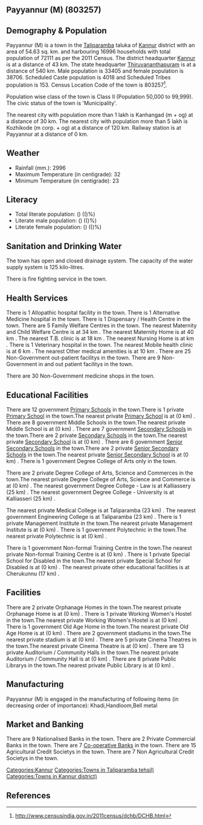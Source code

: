 {{Infobox settlement
| name=Payyannur (M)
| native_name=
| native_name_lang=
| other_name=
| nickname=
| settlement_type=Town
| image_skyline=
| image_alt=
| image_caption=
| pushpin_map=India Kerala
| pushpin_label_position=right
| pushpin_map_alt=
| pushpin_map_caption=Location in Kerala, India
| latd=
| latm=
| lats=
| latNS=
| longd=
| longm=
| longs=
| longEW=
| coordinates_display=inline,title
| subdivision_type=Country
| subdivision_name={{flag|India}}
| subdivision_type1=[[States and territories of India|State]]
| subdivision_name1=Kerala 
| subdivision_type2=[[List of districts of India|District]]
| subdivision_name2=Kannur
| subdivision_type3=Tahsil
| subdivision_name3=Taliparamba
| website=
| established_title=<!-- Established -->
| established_date=
| founder=
| named_for=
| government_type=
| governing_body=
| unit_pref=Metric
| area_footnotes=
| area_rank=
| area_total_km2=54.63
| elevation_footnotes=
| elevation_m=
| population_total=72111
| population_as_of=2011
| population_rank=
| population_density_km2=1319
| population_demonym=
| population_footnotes=
| demographics_type1=Languages=
| demographics1_title1=Official=
| demographics1_info1=[[Malayalam language|Malayalam]]
| timezone1=[[Indian Standard Time|IST]]
| utc_offset1==+5:30
| postal_code_type=[[Postal Index Number|PIN]]
| postal_code=
| area_code_type=Telephone code
| area_code=
| registration_plate=
| blank1_name_sec1=Nearest city
| blank1_info_sec1=[[Kanhangad  (m + og)]]
| blank2_name_sec1=[[Human sex ratio|Sex ratio]]
| blank2_info_sec1=1158
| blank3_name_sec1=Literacy
| blank3_info_sec1=()%
| blank1_name_sec2=[[2011 Census of India|2011 census]] code
| blank1_info_sec2=803257
| footnotes=
}}

== Payyannur (M) (803257) ==

== Demography & Population ==

Payyannur (M) is a town in the [[Taliparamba]] taluka of [[Kannur]] district with an area of 54.63 sq. km. and harbouring 16996 households with total population of 72111 as per the 2011 Census. The district headquarter [[Kannur]] is at a distance of 43 km. The state headquarter [[Thiruvananthapuram]] is at a distance of 540 km. Male population is 33405 and female population is 38706. Scheduled Caste population is 4018 and Scheduled Tribes population is 153. Census Location Code of the town is 803257<ref>http://www.censusindia.gov.in/2011census/dchb/DCHB.html</ref>.

Population wise class of the town is Class II (Population 50,000 to 99,999).
The civic status of the town is 'Municipality'.

The nearest city with population more than 1 lakh is Kanhangad  (m + og) at a distance of 30 km. The nearest city with population more than 5 lakh is Kozhikode (m corp. + og) at a distance of 120 km. Railway station is at Payyannur at a distance of 0 km.


== Weather ==  
* Rainfall (mm.): 2996 
* Maximum Temperature (in centigrade): 32
* Minimum Temperature (in centigrade): 23


== Literacy ==  
* Total literate population: () (()%)
* Literate male population: () (()%)
* Literate female population: () (()%)


== Sanitation and Drinking Water ==  
The town has open and closed drainage system.
The capacity of the water supply system is 125 kilo-litres.

There is fire fighting service in the town.


== Health Services ==
There is 1 Allopathic hospital facility in the town.
There is 1 Alternative Medicine hospital in the town.
There is 1 Dispensary / Health Centre in the town.
There are 5 Family Welfare Centres in the town.
The nearest Maternity and Child Welfare Centre is at 34 km .
The nearest Maternity Home is at 40 km .
The nearest T.B. clinic is at 18 km .
The nearest Nursing Home is at  km .
There is 1 Veterinary hospital in the town.
The nearest Mobile health clinic is at 6 km .
The nearest Other medical amenities is at 10 km .
There are 25 Non-Government out-patient facilitys in the town.
There are 9 Non-Government in and out patient facilitys in the town.

There are 30 Non-Government medicine shops in the town.


== Educational Facilities ==
There are 12 government [[Primary School]]s in the town.There is 1 private [[Primary School]] in the town.The nearest private [[Primary School]] is at  (0 km) .
There are 8 government Middle Schools in the town.The nearest private Middle School is at  (0 km) .
There are 7 government [[Secondary School]]s in the town.There are 2 private [[Secondary School]]s in the town.The nearest private [[Secondary School]] is at  (0 km) .
There are 6 government [[Senior Secondary School]]s in the town.There are 2 private [[Senior Secondary School]]s in the town.The nearest private [[Senior Secondary School]] is at  (0 km) .
There is 1 government Degree College of Arts only in the town. 
 
 
 
 
There are 2 private Degree College of Arts, Science and Commerces in the town.The nearest private Degree College of Arts, Science and Commerce is at  (0 km) .
The nearest government Degree College - Law is at Kalliassery (25 km) .
The nearest government Degree College - University is at Kalliasseri (25 km) .
 
The nearest private Medical College is at Taliparamba (23 km) .
The nearest government Engineering College is at Taliparamba  (23 km) .
There is 1 private Management Institute in the town.The nearest private Management Institute is at  (0 km) .
There is 1 government Polytechnic in the town.The nearest private Polytechnic is at  (0 km) .
 
There is 1 government Non-formal Training Centre in the town.The nearest private Non-formal Training Centre is at  (0 km) .
There is 1 private Special School for Disabled in the town.The nearest private Special School for Disabled is at  (0 km) .
The nearest private other educational facilities is at Cherukunnu  (17 km) .


== Facilities ==
There are 2 private Orphanage Homes in the town.The nearest private Orphanage Home is at  (0 km) .
There is 1 private Working Women's Hostel in the town.The nearest private Working Women's Hostel is at  (0 km) .
There is 1 government Old Age Home in the town.The nearest private Old Age Home is at  (0 km) .
There are 2 government stadiums in the town.The nearest private stadium is at  (0 km) .
There are 5 private Cinema Theatres in the town.The nearest private Cinema Theatre is at  (0 km) .
There are 13 private Auditorium / Community Halls in the town.The nearest private Auditorium / Community Hall is at  (0 km) .
There are 8 private Public Librarys in the town.The nearest private Public Library is at  (0 km) .


== Manufacturing ==
Payyannur (M) is engaged in the manufacturing of following items (in decreasing order of importance): Khadi,Handloom,Bell metal


== Market and Banking ==
There are 9 Nationalised Banks in the town.
There are 2 Private Commercial Banks in the town.
There are 7 [[Co-operative Bank]]s in the town.
There are 15 Agricultural Credit Societys in the town.
There are 7 Non Agricultural Credit Societys in the town.


[[Categories:Kannur]]
[[Categories:Towns in Taliparamba tehsil)]]
[[Categories:Towns in Kannur district)]]


== References ==
{{Reflist}}


